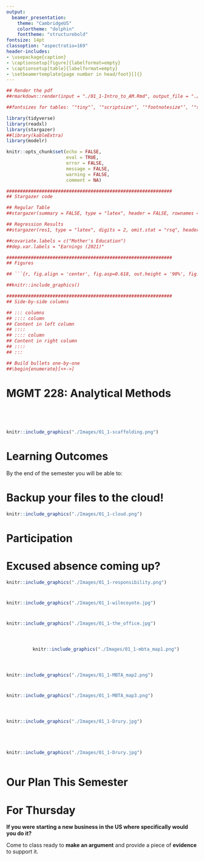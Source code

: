 ```yaml
---
output:
  beamer_presentation:
    theme: "CambridgeUS"
    colortheme: "dolphin"
    fonttheme: "structurebold"
fontsize: 14pt
classoption: "aspectratio=169"
header-includes:
- \usepackage{caption}
- \captionsetup[figure]{labelformat=empty}
- \captionsetup[table]{labelformat=empty}
- \setbeamertemplate{page number in head/foot}[]{}
---
```


```r
## Render the pdf
##rmarkdown::render(input = "./01_1-Intro_to_AM.Rmd", output_file = "./01_1-Intro_to_AM.pdf")

##fontsizes for tables: ‘"tiny"’, ‘"scriptsize"’, ‘"footnotesize"’, ‘"small"’, ‘"normalsize"’, ‘"large"’, ‘"Large"’, ‘"LARGE"’, ‘"huge"’, ‘"Huge"’

library(tidyverse)
library(readxl)
library(stargazer)
##library(kableExtra)
library(modelr)

knitr::opts_chunk$set(echo = FALSE,
                      eval = TRUE,
                      error = FALSE,
                      message = FALSE,
                      warning = FALSE,
                      comment = NA)

#############################################################
## Stargazer code

## Regular Table
##stargazer(summary = FALSE, type = "latex", header = FALSE, rownames = FALSE, float = FALSE)

## Regression Results
##stargazer(res1, type = "latex", digits = 2, omit.stat = "rsq", header = FALSE, font.size = "footnotesize", star.cutoffs = .05, notes = "*p < 0.05", notes.append = FALSE, dep.var.caption = "", float = FALSE)

##covariate.labels = c("Mother's Education")
##dep.var.labels = "Earnings (2021)"

#############################################################
## Figures

## ```{r, fig.align = 'center', fig.asp=0.618, out.height = '90%', fig.width = 5}

##knitr::include_graphics()

#############################################################
## Side-by-side columns

## ::: columns
## :::: column
## Content in left column
## ::::
## :::: column
## Content in right column
## ::::
## :::

## Build bullets one-by-one
##\begin{enumerate}[<+->]

```


# MGMT 228: Analytical Methods

\begin{center}
\begin{Large}
Use the web to find us an example of "statistics" being used in the world to make an argument.

\vspace{.2in}

\textbf{ANY} and \textbf{ALL} examples welcome.

\end{Large}

\vspace{.5in}

Justin Leinaweaver (Spring 2022)
\end{center}



#
::: columns
:::: column
\vspace{1in}

\begin{center}
\begin{huge}
Introductions
\end{huge}
\end{center}
::::
:::: column
\begin{huge}
\begin{itemize}
\item Name
\vspace{.2in}
\item Year in school
\vspace{.2in}
\item Major
\vspace{.2in}
\item Dream job
\end{itemize}
\end{huge}
::::
:::



#
\begin{center}
\begin{huge}
What is something you learned in intro statistics (MATH 227) that has proved useful in your life?
\end{huge}
\end{center}



#
\begin{center}
\begin{huge}
What is something you learned in intro statistics (MATH 227)? 

\vspace{.5in}

Optional: ...that has proved useful in your life?
\end{huge}
\end{center}



#
```r
knitr::include_graphics("./Images/01_1-scaffolding.png")
```


# Learning Outcomes

By the end of the semester you will be able to:

\begin{enumerate}
\item Collect and critically evaluate data from a variety of sources (e.g. government sources, surveys, etc.)

\item Use basic data analytics tools to support decision-making (e.g. univariate, bivariate and multivariate approaches including regression), and

\item Apply a set of more advanced tools that expand the utility of these models (e.g. forecasting, seasonality, nonlinearity, constrained dependent variables, etc.).
\end{enumerate}



# Backup your files to the cloud!
```r
knitr::include_graphics("./Images/01_1-cloud.png")
```


# 
\begin{center}
```r
tibble(
    Grade = c("Participation", "Visualizations Report", "Simple OLS Report", "Multiple OLS Report", "Final Report"),
    Proportion = c(25, 15, 20, 20, 20)
) %>%
    mutate(
        Proportion = str_c(Proportion, '%')
    ) %>%
    rename(" " = Proportion) %>%
    stargazer(summary = FALSE, rownames = FALSE, header = FALSE, float = FALSE, font.size = "LARGE")
```
\end{center}



# Participation

\begin{Large}
\begin{itemize}
\item Get to class on time,
\vspace{.2in}
\item Have the materials you need to be productive,
\vspace{.2in}
\item Do the work in class, and
\vspace{.2in}
\item Save your work.
\end{itemize}
\end{Large}



# Excused absence coming up?

```r
knitr::include_graphics("./Images/01_1-responsibility.png")
```

\begin{center}
\begin{Large}
It is your responsibility to notify me and to complete a make-up assignment.
\end{Large}
\end{center}



# 
```r
knitr::include_graphics("./Images/01_1-wilecoyote.jpg")
```


# 
```r
knitr::include_graphics("./Images/01_1-the_office.jpg")
```


#
\begin{center}
\begin{huge}
\textbf{What is a model?}
\end{huge}
\end{center}


#
::: columns
:::: column
\vspace{1in}
\begin{center}
\begin{LARGE}
\textbf{The Boston "T"}
\end{LARGE}
\end{center}
::::
:::: column
```r
knitr::include_graphics("./Images/01_1-mbta_map1.png")
```
::::
:::



# 
```r
knitr::include_graphics("./Images/01_1-MBTA_map2.png")
```


# 
```r
knitr::include_graphics("./Images/01_1-MBTA_map3.png")
```


#
::: columns
:::: column
```r
knitr::include_graphics("./Images/01_1-Drury.jpg")
```
::::
:::: column
\vspace{.5in}

\begin{large}
Maps are:
\begin{itemize}
\item Neither true nor false
\item Limited in their accuracy
\item Partial representations
\item Useful for only some uses
\item A reflection of the interests of the designer
\end{itemize}
\end{large}
::::
:::



#
::: columns
:::: column
```r
knitr::include_graphics("./Images/01_1-Drury.jpg")
```
::::
:::: column
\vspace{.5in}

\begin{large}
\textbf{Scientific models} are:
\begin{itemize}
\item Neither true nor false
\item Limited in their accuracy
\item Partial representations
\item Useful for only some uses
\item A reflection of the interests of the designer
\end{itemize}
\end{large}
::::
:::



# Our Plan This Semester

\begin{Large}
\textbf{Build models to answer questions with data}

\begin{itemize}
\item What drives economic investment in US states? 

\item Why do some countries attract greater levels of international investment than others?

\item What explains why some individuals make more money than others?
\end{itemize}
\end{Large}



# For Thursday
\center
\Large

**If you were starting a new business in the US where specifically would you do it?**

\vspace{.25in}

Come to class ready to **make an argument** and provide a piece of **evidence** to support it. 



